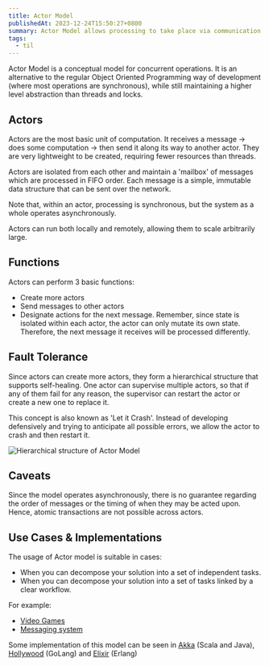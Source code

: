 ```yaml
---
title: Actor Model
publishedAt: 2023-12-24T15:50:27+0800
summary: Actor Model allows processing to take place via communication through messages rather of sharing memory between different threads.
tags:
  - til
---
```


Actor Model is a conceptual model for concurrent operations. It is an alternative to the regular Object Oriented Programming way of development (where most operations are synchronous), while still maintaining a higher level abstraction than threads and locks.

## Actors

Actors are the most basic unit of computation. It receives a message -> does some computation -> then send it along its way to another actor. They are very lightweight to be created, requiring fewer resources than threads.

Actors are isolated from each other and maintain a 'mailbox' of messages which are processed in FIFO order. Each message is a simple, immutable data structure that can be sent over the network.

Note that, within an actor, processing is synchronous, but the system as a whole operates asynchronously.

Actors can run both locally and remotely, allowing them to scale arbitrarily large.

## Functions

Actors can perform 3 basic functions:

- Create more actors
- Send messages to other actors
- Designate actions for the next message. Remember, since state is isolated within each actor, the actor can only mutate its own state. Therefore, the next message it receives will be processed differently.

## Fault Tolerance

Since actors can create more actors, they form a hierarchical structure that supports self-healing. One actor can supervise multiple actors, so that if any of them fail for any reason, the supervisor can restart the actor or create a new one to replace it.

This concept is also known as 'Let it Crash'. Instead of developing defensively and trying to anticipate all possible errors, we allow the actor to crash and then restart it.

<Image
  src="/images/actor-model.png"
  alt="Hierarchical structure of Actor Model"
/>

## Caveats

Since the model operates asynchronously, there is no guarantee regarding the order of messages or the timing of when they may be acted upon. Hence, atomic transactions are not possible across actors.

## Use Cases & Implementations

The usage of Actor model is suitable in cases:

- When you can decompose your solution into a set of independent tasks.
- When you can decompose your solution into a set of tasks linked by a clear workflow.

For example:

- [Video Games](https://www.youtube.com/watch?v=5DGUqcd-HWQ)
- [Messaging system](https://discord.com/blog/how-discord-scaled-elixir-to-5-000-000-concurrent-users)

Some implementation of this model can be seen in [Akka](https://akka.io) (Scala and Java), [Hollywood](https://github.com/anthdm/hollywood) (GoLang) and [Elixir](https://elixir-lang.org) (Erlang)
